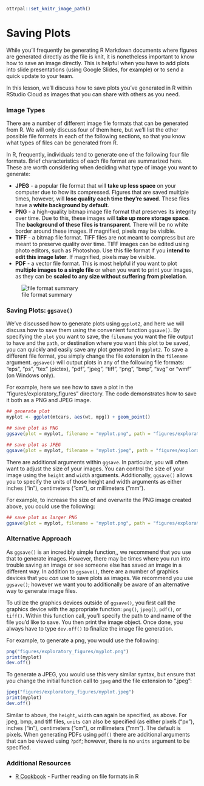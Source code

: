 

```r
ottrpal::set_knitr_image_path()
```

# Saving Plots

While you'll frequently be generating R Markdown documents where figures are generated directly as the file is knit, it is nonetheless important to know how to save an image directly. This is helpful when you have to add plots into slide presentations (using Google Slides, for example) or to send a quick update to your team.

In this lesson, we'll discuss how to save plots you've generated in R within RStudio Cloud as images that you can share with others as you need.

### Image Types

There are a number of different image file formats that can be generated from R.  We will only discuss four of them here, but we'll list the other possible file formats in each of the following sections, so that you know what types of files can be generated from R.

In R, frequently, individuals tend to generate one of the following four file formats. Brief characteristics of each file format are summarized here. These are worth considering when deciding what type of image you want to generate:

* __JPEG__ - a popular file format that will **take up less space** on your computer due to how its compressed. Figures that are saved multiple times, however, will **lose quality each time they're saved**. These files have a **white background by default**.
* __PNG__ - a high-quality bitmap image file format that preserves its integrity over time. Due to this, these images will **take up more storage space**. The **background of these files is transparent**. There will be no white border around these images.  If magnified, pixels may be visible.
* __TIFF__ - a bitmap file format. TIFF files are not meant to compress but are meant to preserve quality over time. TIFF images can be edited using photo editors, such as Photoshop. Use this file format if you **intend to edit this image later**. If magnified, pixels may be visible.
* __PDF__ - a vector file format. This is most helpful if you want to plot **multiple images to a single file** or when you want to print your images, as they can be **scaled to any size without suffering from pixelation**.


![file format summary](https://docs.google.com/presentation/d/1O_10dR6Nb273S0bF-Xv3VCCHweagVzRJVv7HI1NPMBs/export/png?id=1O_10dR6Nb273S0bF-Xv3VCCHweagVzRJVv7HI1NPMBs&pageid=g3c02ec7cbb_0_0)

### Saving Plots: `ggsave()`

We've discussed how to generate plots using `ggplot2`, and here we will discuss how to save them using the convenient function `ggsave()`. By specifying the `plot` you want to save, the `filename` you want the file output to have and the `path`, or destination where you want this plot to be saved, you can quickly and easily save any plot generated in `ggplot2`. To save a different file format, you simply change the file extension in the `filename` argument. `ggsave()` will output plots in any of the following file formats: "eps", "ps", "tex" (pictex), "pdf", "jpeg", "tiff", "png", "bmp", "svg" or "wmf" (on Windows only).

For example, here we see how to save a plot in the "figures/exploratory_figures" directory. The code demonstrates how to save it both as a PNG and JPEG image.

```r
## generate plot
myplot <- ggplot(mtcars, aes(wt, mpg)) + geom_point()

## save plot as PNG
ggsave(plot = myplot, filename = "myplot.png", path = "figures/exploratory_figures")

## save plot as JPEG
ggsave(plot = myplot, filename = "myplot.jpeg", path = "figures/exploratory_figures")
```

There are additional arguments within `ggsave`. In particular, you will often want to adjust the size of your images. You can control the size of your image using the `height` and `width` arguments. Additionally, `ggsave()` allows you to specify the units of those height and width arguments as either inches ("in"), centimeters ("cm"), or millimeters ("mm").

For example, to increase the size of and overwrite the PNG image created above, you could use the following:

```r
## save plot as larger PNG
ggsave(plot = myplot, filename = "myplot.png", path = "figures/exploratory_figures", height = 9, width = 9, unit = c("in"))
```

### Alternative Approach

As `ggsave()` is an incredibly simple function,, we recommend that you use that to generate images. However, there may be times where you run into trouble saving an image or see someone else has saved an image in a different way. In addition to `ggsave()`, there are a number of graphics devices that you *can* use to save plots as images. We recommend you use `ggsave()`; however we want you to additionally be aware of an alternative way to generate image files.  

To utilize the graphics devices outside of `ggsave()`, you first call the graphics device with the appropriate function: `png()`, `jpeg()`, `pdf()`, or `tiff()`. Within this function call, you'll specify the path to and name of the file you'd like to save. You then print the image object. Once done, you always have to type `dev.off()` to finalize the image file generation.

For example, to generate a png, you would use the following:

```r
png("figures/exploratory_figures/myplot.png")
print(myplot)
dev.off()
```

To generate a JPEG, you would use this very similar syntax, but ensure that you change the initial function call to `jpeg` and the file extension to ".jpeg":

```r
jpeg("figures/exploratory_figures/myplot.jpeg")
print(myplot)
dev.off()
```

Similar to above, the `height`, `width` can again be specified, as above. For jpeg, bmp, and tiff files, `units` can also be specified (as either pixels ("px"), inches ("in"), centimeters ("cm"), or millimeters ("mm"). The default is pixels. When generating PDFs using `pdf()` there are additional arguments that can be viewed using `?pdf`; however, there is no `units` argument to be specified.

### Additional Resources

* [R Cookbook](http://www.cookbook-r.com/Graphs/Output_to_a_file/)  - Further reading on file formats in R
